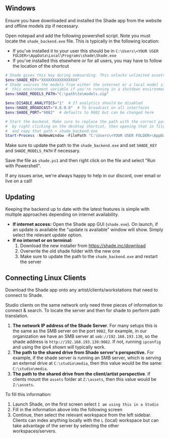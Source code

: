 ## Windows

Ensure you have downloaded and installed the Shade app from the website and offline models zip if necessary.

Open notepad and add the following powershell script. Note you must locate the `shade_backend.exe` file. This is typically in the following location:
- If you've installed it to your user this should be in `C:\Users\<YOUR USER FOLDER>\AppData\Local\Programs\shade\Shade.exe`
- If you've installed this elsewhere or for all users, you may have to follow the location of the shortcut

```powershell
# Shade gives this key during onboarding. This unlocks unlimited assets and enables broadcasting on all interfaces.
$env:SHADE_KEY="XXXXXXXXXXXXXXXX"
# Shade sources the models from either the internet or a local model zip if there is not internet. Make sure to set
#  this environment variable if you're running in a shutdown environment.
$env:SHADE_MODELS_PATH="C:\path\to\models.zip"

$env:DISABLE_ANALYTICS="1"  # If analytics should be disabled
$env:SHADE_BROADCAST="0.0.0.0"  # To broadcast on all interfaces
$env:SHADE_PORT="9082"  # defaults to 9082 but can be changed here

# Start the backend. Make sure to replace the path with the correct path to the backend executable. This can typically be found
#  by right clicking on the desktop shortcut, then opening that in file explorer. Open the folder and navigate to the resources/extraResources/server folder
#  and copy that path + shade_backend.exe
Start-Process -NoNewWindow -FilePath "C:\Users\<YOUR USER FOLDER>\AppData\Local\Programs\shade\resources\extraResources\server\shade_backend.exe"
```

Make sure to update the path to the `shade_backend.exe` and set `SHADE_KEY` and `SHADE_MODELS_PATH` if necessary.

Save the file as `shade.ps1` and then right click on the file and select "Run with Powershell".

If any issues arise, we're always happy to help in our discord, over email or live on a call!

## Updating

Keeping the backend up to date with the latest features is simple with multiple approaches depending on internet availability.

- **If internet access:** Open the Shade app GUI (`shade.exe`). On launch, if an update is available the "update is available" window will show. Simply select the relevant update option.
- **If no internet or on terminal:**
  1. Download the new installer from https://shade.inc/download
  2. Overwrite the old shade folder with the new one
  3. Make sure to update the path to the `shade_backend.exe` and restart the server


## Connecting Linux Clients
Download the Shade app onto any artist/clients/workstations that need to connect to Shade.

Studio clients on the same network only need three pieces of information to connect & search. To locate the server and then for shade to perform path translation.

1. **The network IP address of the Shade Server**. For many setups this is the same as the SMB server on the port `9082`, for example, in our organization we have an SMB server at `smb://192.168.193.130`, so the shade address is `http://192.168.193.130:9082`. If not, running `ipconfig` and using the ipv4 shown will typically work.
2. **The path to the shared drive from Shade server's perspective.** For example, if the shade server is running an SMB server, which is serving an external drive at `C:\studio\media`, then this value would be the same: `C:\studio\media`.
3. **The path to the shared drive from the client/artist perspective**. If clients mount the `assets` folder at `Z:\assets`, then this value would be `Z:\assets`.

To fill this information:

1) Launch Shade, on the first screen select `I am using this in a Studio`
2) Fill in the information above into the following screen
3) Continue, then select the relevant workspace from the left sidebar. Clients can index anything locally with the `L` (local) workspace but can take advantage of the server by selecting the other workspaces/servers.
